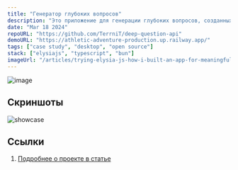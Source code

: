 ```yaml
---
title: "Генератор глубоких вопросов"
description: "Это приложение для генерации глубоких вопросов, созданных для того, чтобы улучшить качество общения между людьми"
date: "Mar 18 2024"
repoURL: "https://github.com/TerrniT/deep-question-api"
demoURL: "https://athletic-adventure-production.up.railway.app/"
tags: ["case study", "desktop", "open source"]
stack: ["elysiajs", "typescript", "bun"]
imageUrl: "/articles/trying-elysia-js-how-i-built-an-app-for-meaningful-and-memorable-conversations.png"
---
```


![image](/articles/trying-elysia-js-how-i-built-an-app-for-meaningful-and-memorable-conversations.png)

## Скриншоты
![showcase](/projects/deep-question-generator-showcase.png)

## Cсылки
1) [Подробнее о проекте в статье](https://www.terrnit.com/articles/ru/04-trying-elysia-js-how-i-built-an-app-for-meaningful-and-memorable-conversations)
